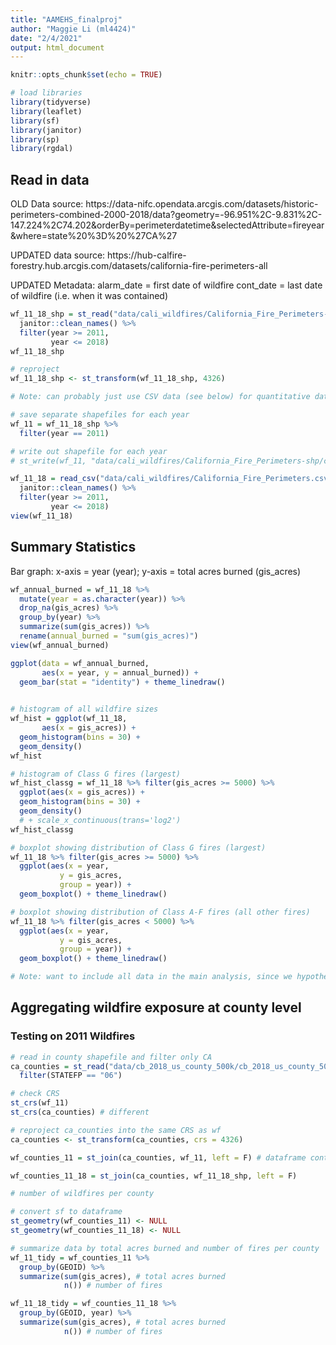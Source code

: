 ```yaml
---
title: "AAMEHS_finalproj"
author: "Maggie Li (ml4424)"
date: "2/4/2021"
output: html_document
---
```


```r
knitr::opts_chunk$set(echo = TRUE)
```

```r
# load libraries
library(tidyverse)
library(leaflet)
library(sf)
library(janitor)
library(sp)
library(rgdal)
```

## Read in data

OLD Data source: https://data-nifc.opendata.arcgis.com/datasets/historic-perimeters-combined-2000-2018/data?geometry=-96.951%2C-9.831%2C-147.224%2C74.202&orderBy=perimeterdatetime&selectedAttribute=fireyear&where=state%20%3D%20%27CA%27

UPDATED data source: https://hub-calfire-forestry.hub.arcgis.com/datasets/california-fire-perimeters-all 

UPDATED Metadata:
alarm_date = first date of wildfire
cont_date = last date of wildfire (i.e. when it was contained)


```r
wf_11_18_shp = st_read("data/cali_wildfires/California_Fire_Perimeters-shp/California_Fire_Perimeters__all_.shp") %>% 
  janitor::clean_names() %>%
  filter(year >= 2011,
         year <= 2018)
wf_11_18_shp

# reproject
wf_11_18_shp <- st_transform(wf_11_18_shp, 4326)

# Note: can probably just use CSV data (see below) for quantitative data manipulation and analysis (e.g. running summary stats and statistical models). shapefile is better for viz if we are including any maps.

# save separate shapefiles for each year
wf_11 = wf_11_18_shp %>% 
  filter(year == 2011)

# write out shapefile for each year
# st_write(wf_11, "data/cali_wildfires/California_Fire_Perimeters-shp/cali_wf_11.shp")

```


```r
wf_11_18 = read_csv("data/cali_wildfires/California_Fire_Perimeters.csv") %>% 
  janitor::clean_names() %>%
  filter(year >= 2011,
         year <= 2018)
view(wf_11_18)
```

## Summary Statistics

Bar graph: x-axis = year (year); y-axis = total acres burned (gis_acres)
```r
wf_annual_burned = wf_11_18 %>% 
  mutate(year = as.character(year)) %>% 
  drop_na(gis_acres) %>% 
  group_by(year) %>% 
  summarize(sum(gis_acres)) %>% 
  rename(annual_burned = "sum(gis_acres)") 
view(wf_annual_burned)

ggplot(data = wf_annual_burned,
       aes(x = year, y = annual_burned)) +
  geom_bar(stat = "identity") + theme_linedraw()
  
```

```r
# histogram of all wildfire sizes
wf_hist = ggplot(wf_11_18,
       aes(x = gis_acres)) +
  geom_histogram(bins = 30) +
  geom_density()
wf_hist

# histogram of Class G fires (largest)
wf_hist_classg = wf_11_18 %>% filter(gis_acres >= 5000) %>% 
  ggplot(aes(x = gis_acres)) +
  geom_histogram(bins = 30) +
  geom_density() 
  # + scale_x_continuous(trans='log2') 
wf_hist_classg

# boxplot showing distribution of Class G fires (largest)
wf_11_18 %>% filter(gis_acres >= 5000) %>% 
  ggplot(aes(x = year,
           y = gis_acres,
           group = year)) +
  geom_boxplot() + theme_linedraw()

# boxplot showing distribution of Class A-F fires (all other fires)
wf_11_18 %>% filter(gis_acres < 5000) %>% 
  ggplot(aes(x = year,
           y = gis_acres,
           group = year)) +
  geom_boxplot() + theme_linedraw()

# Note: want to include all data in the main analysis, since we hypothesize that smaller fires could still have a health impact on a local level (county level)
```

## Aggregating wildfire exposure at county level

### Testing on 2011 Wildfires

```r
# read in county shapefile and filter only CA
ca_counties = st_read("data/cb_2018_us_county_500k/cb_2018_us_county_500k.shp") %>%
  filter(STATEFP == "06")

# check CRS
st_crs(wf_11)
st_crs(ca_counties) # different

# reproject ca_counties into the same CRS as wf
ca_counties <- st_transform(ca_counties, crs = 4326)

wf_counties_11 = st_join(ca_counties, wf_11, left = F) # dataframe contains rows for each county that contained a wildfire

wf_counties_11_18 = st_join(ca_counties, wf_11_18_shp, left = F)

```

```r
# number of wildfires per county

# convert sf to dataframe
st_geometry(wf_counties_11) <- NULL
st_geometry(wf_counties_11_18) <- NULL

# summarize data by total acres burned and number of fires per county
wf_11_tidy = wf_counties_11 %>% 
  group_by(GEOID) %>% 
  summarize(sum(gis_acres), # total acres burned
            n()) # number of fires

wf_11_18_tidy = wf_counties_11_18 %>% 
  group_by(GEOID, year) %>% 
  summarize(sum(gis_acres), # total acres burned
            n()) # number of fires

```

